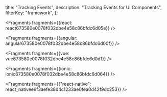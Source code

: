   title: "Tracking Events",
  description: "Tracking Events for UI Components",
  filterKey: "framework",
};


<Fragments fragments={{react: react673580e0078f032dbe4e58c86bfdc6d05e}} />


<Fragments fragments={{angular: angular673580e0078f032dbe4e58c86bfdc6d00f}} />


<Fragments fragments={{vue: vue673580e0078f032dbe4e58c86bfdc6d0d1}} />


<Fragments fragments={{ionic: ionic673580e0078f032dbe4e58c86bfdc6d064}} />


<Fragments
  fragments={{"react-native": react_nativee9f3aefe38d4c1233ae0fea0d42f9dc253}}
/>
